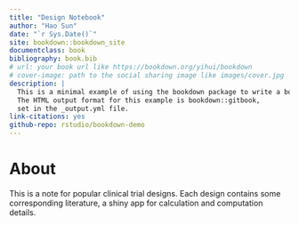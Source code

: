```yaml
--- 
title: "Design Notebook"
author: "Hao Sun"
date: "`r Sys.Date()`"
site: bookdown::bookdown_site
documentclass: book
bibliography: book.bib
# url: your book url like https://bookdown.org/yihui/bookdown
# cover-image: path to the social sharing image like images/cover.jpg
description: |
  This is a minimal example of using the bookdown package to write a book.
  The HTML output format for this example is bookdown::gitbook,
  set in the _output.yml file.
link-citations: yes
github-repo: rstudio/bookdown-demo
---
```


# About

This is a note for popular clinical trial designs. Each design contains some corresponding literature, a shiny app for calculation and computation details. 